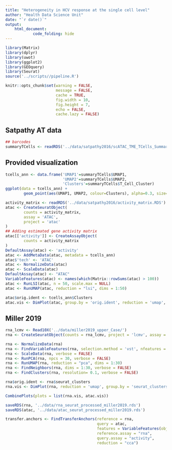 ```yaml
---
title: "Heterogeneity in HCV response at the single cell level"
author: "Health Data Science Unit"
date: "`r date()`"
output: 
    html_document:
            code_folding: hide
---
```


```r
library(Matrix)
library(dplyr)
library(uwot)
library(ggplot2)
library(GEOquery)
library(Seurat)
source('../scripts//pipeline.R')

knitr::opts_chunk$set(warning = FALSE,
                      message = FALSE,
                      cache = TRUE,
                      fig.width = 10,
                      fig.height = 7, 
                      echo = FALSE,
                      cache.lazy = FALSE)
```



## Satpathy AT data

```r
## barcodes
summaryTCells <- readRDS('../data/satpathy2016/scATAC_TME_TCells_SummarizedExperiment.final.rds')
```

## Provided visualization

```r
tcells_ann <- data.frame('UMAP1'=summaryTCells$UMAP1,
                         'UMAP2'=summaryTCells$UMAP2,
                         'Clusters'=summaryTCells$T_Cell_Cluster)
ggplot(data = tcells_ann) +
        geom_point(aes(UMAP1, UMAP2, colour=Clusters), alpha=0.3, size=0.5) + theme_bw()
```


```r
activity_matrix <- readRDS('../data/satpathy2016/activity_matrix.RDS')
atac <- CreateSeuratObject(
        counts = activity_matrix,
        assay = 'ATAC',
        project = 'atac'
)
## Adding estimated gene activity matrix
atac[['activity']] <- CreateAssayObject(
        counts = activity_matrix
)
DefaultAssay(atac) <- 'activity'
atac <- AddMetaData(atac, metadata = tcells_ann)
atac$'tech' <- 'ATAC'
atac <- NormalizeData(atac)
atac <- ScaleData(atac)
DefaultAssay(atac) <- "ATAC"
VariableFeatures(atac) <- names(which(Matrix::rowSums(atac) > 100))
atac <- RunLSI(atac, n = 50, scale.max = NULL)
atac <- RunUMAP(atac, reduction = "lsi", dims = 1:50)
```

```r
atac$orig.ident <- tcells_ann$Clusters
atac.vis <- DimPlot(atac, group.by = 'orig.ident', reduction = 'umap', label = TRUE) + NoLegend() + ggtitle('ATAC')
```

## Miller 2019

```r
rna_lcmv <- Read10X('../data/miller2019_upper_Case/')
rna <- CreateSeuratObject(counts = rna_lcmv, project = 'lcmv', assay = 'rna', min.cells = 1, min.features = 200)
```

```r
rna <- NormalizeData(rna)
rna <- FindVariableFeatures(rna, selection.method = 'vst', nfeatures = 3000)
rna <- ScaleData(rna, verbose = FALSE)
rna <- RunPCA(rna, npcs = 30, verbose = FALSE)
rna <- RunUMAP(rna, reduction = "pca", dims = 1:30)
rna <- FindNeighbors(rna, dims = 1:30, verbose = FALSE)
rna <- FindClusters(rna, resolution= 0.1, verbose = FALSE)
```


```r
rna$orig.ident <- rna$seurat_clusters
rna.vis <- DimPlot(rna, reduction = 'umap', group.by = 'seurat_clusters', label = TRUE) + NoLegend() + ggtitle('RNA')
```

```r
CombinePlots(plots = list(rna.vis, atac.vis))
```

```r
saveRDS(rna, '../data/rna_seurat_processed_miller2019.rds')
saveRDS(atac, '../data/atac_seurat_processed_miller2019.rds')
```

```r
transfer.anchors <- FindTransferAnchors(reference = rna, 
                                        query = atac, 
                                        features = VariableFeatures(object = pbmc.rna), 
                                        reference.assay = "rna", 
                                        query.assay = "activity", 
                                        reduction = "cca")
```


